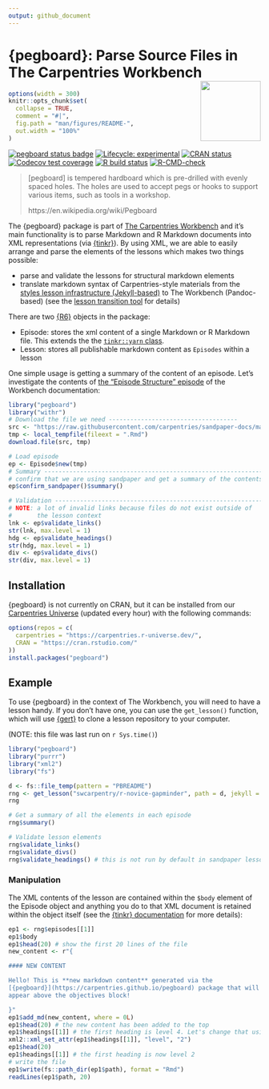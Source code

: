 ```yaml
---
output: github_document
---
```


# {pegboard}: Parse Source Files in The Carpentries Workbench <img src='man/figures/logo.png' align='right' alt='' width=120 />


<!-- README.md is generated from README.Rmd. Please edit that file -->

```r
options(width = 300)
knitr::opts_chunk$set(
  collapse = TRUE,
  comment = "#|",
  fig.path = "man/figures/README-",
  out.width = "100%"
)
```

<!-- badges: start -->
[![pegboard status badge](https://carpentries.r-universe.dev/badges/pegboard)](https://carpentries.r-universe.dev)
[![Lifecycle: experimental](https://img.shields.io/badge/lifecycle-experimental-orange.svg)](https://www.tidyverse.org/lifecycle/#experimental)
[![CRAN status](https://www.r-pkg.org/badges/version/pegboard)](https://CRAN.R-project.org/package=pegboard)
[![Codecov test coverage](https://codecov.io/gh/carpentries/pegboard/branch/main/graph/badge.svg)](https://codecov.io/gh/carpentries/pegboard?branch=main)
[![R build status](https://github.com/carpentries/pegboard/workflows/R-CMD-check/badge.svg)](https://github.com/carpentries/pegboard/actions)
[![R-CMD-check](https://github.com/carpentries/pegboard/actions/workflows/R-CMD-check.yaml/badge.svg)](https://github.com/carpentries/pegboard/actions/workflows/R-CMD-check.yaml)
<!-- badges: end -->

> [pegboard] is tempered hardboard which is pre-drilled with evenly spaced
> holes. The holes are used to accept pegs or hooks to support various items,
> such as tools in a workshop.
>
> https://en.wikipedia.org/wiki/Pegboard

The {pegboard} package is part of [The Carpentries
Workbench](https://carpentries.github.io/workbench/) and it's main
functionality is to parse Markdown and R Markdown documents into XML
representations (via [{tinkr}](https://docs.ropensci.org/tinkr/)). By using XML,
we are able to easily arrange and parse the elements of the lessons which makes
two things possible:

 - parse and validate the lessons for structural markdown elements
 - translate markdown syntax of Carpentries-style materials from the 
   [styles lesson infrastructure
   (Jekyll-based)](https://github.com/carpentries/styles) to The Workbench
   (Pandoc-based) (see the [lesson transition
   tool](https://github.com/carpentries/lesson-transition#readme) for details)

There are two [{R6}](https://cran.r-project.org/package=R6) objects in the
package:

 - Episode: stores the xml content of a single Markdown or R Markdown file.
   This extends the the [`tinkr::yarn`
   class](https://docs.ropensci.org/tinkr/reference/yarn.html).
 - Lesson: stores all publishable markdown content as `Episodes` within a
   lesson

One simple usage is getting a summary of the content of an episode. Let's
investigate the contents of [the "Episode Structure"
episode](https://carpentries.github.io/sandpaper-docs/episodes.html) of the
Workbench documentation:

```r
library("pegboard")
library("withr")
# Download the file we need ------------------------------------
src <- "https://raw.githubusercontent.com/carpentries/sandpaper-docs/main/episodes/episodes.Rmd"
tmp <- local_tempfile(fileext = ".Rmd")
download.file(src, tmp)

# Load episode
ep <- Episode$new(tmp)
# Summary -------------------------------------------------------------
# confirm that we are using sandpaper and get a summary of the contents
ep$confirm_sandpaper()$summary()

# Validation ----------------------------------------------------------
# NOTE: a lot of invalid links because files do not exist outside of
#       the lesson context
lnk <- ep$validate_links()
str(lnk, max.level = 1)
hdg <- ep$validate_headings()
str(hdg, max.level = 1)
div <- ep$validate_divs()
str(div, max.level = 1)
```



## Installation

{pegboard} is not currently on CRAN, but it can be installed from our
[Carpentries Universe](https://carpentries.r-universe.dev/ui#builds)
(updated every hour) with the following commands:

``` r
options(repos = c(
  carpentries = "https://carpentries.r-universe.dev/", 
  CRAN = "https://cran.rstudio.com/"
))
install.packages("pegboard")
```

## Example
 
To use {pegboard} in the context of The Workbench, you will need to have a
lesson handy. If you don't have one, you can use the `get_lesson()` function,
which will use [{gert}](https://r-lib.github.io/gert/) to clone a lesson
repository to your computer. 

(NOTE: this file was last run on `r Sys.time()`)

```r
library("pegboard")
library("purrr")
library("xml2")
library("fs")

d <- fs::file_temp(pattern = "PBREADME")
rng <- get_lesson("swcarpentry/r-novice-gapminder", path = d, jekyll = FALSE)
rng

# Get a summary of all the elements in each episode
rng$summary()

# Validate lesson elements
rng$validate_links()
rng$validate_divs()
rng$validate_headings() # this is not run by default in sandpaper lessons
```

### Manipulation 

The XML contents of the lesson are contained within the `$body` element of the
Episode object and anything you do to that XML document is retained within the
object itself (see the [{tinkr} documentation](https://docs.ropensci.org/tinkr)
for more details):

```r
ep1 <- rng$episodes[[1]]
ep1$body
ep1$head(20) # show the first 20 lines of the file
new_content <- r"{

#### NEW CONTENT

Hello! This is **new markdown content** generated via the 
[{pegboard}](https://carpentries.github.io/pegboard) package that will 
appear above the objectives block!

}"
ep1$add_md(new_content, where = 0L) 
ep1$head(20) # the new content has been added to the top
ep1$headings[[1]] # the first heading is level 4. Let's change that using {xml2}
xml2::xml_set_attr(ep1$headings[[1]], "level", "2")
ep1$head(20)
ep1$headings[[1]] # the first heading is now level 2
# write the file
ep1$write(fs::path_dir(ep1$path), format = "Rmd")
readLines(ep1$path, 20)
```



